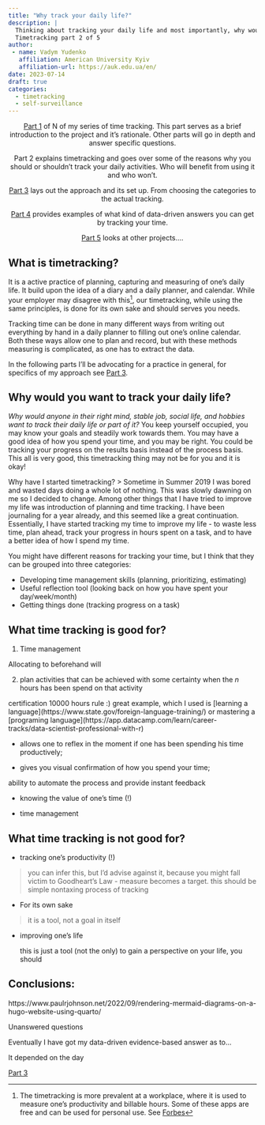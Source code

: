 ```yaml
---
title: "Why track your daily life?"
description: |
  Thinking about tracking your daily life and most importantly, why would you do that.
  Timetracking part 2 of 5
author: 
 - name: Vadym Yudenko
   affiliation: American University Kyiv
   affiliation-url: https://auk.edu.ua/en/
date: 2023-07-14
draft: true 
categories:
  - timetracking
  - self-surveillance
---
```


::: {.callout-tip title="Part 1. Every living hour" collapse="true" icon="false" style="text-align: center;"}
[Part 1](https://vyudenko.blog/posts/time-tracking-1) of N of my series of time tracking. This part serves as a brief introduction to the project and it's rationale. Other parts will go in depth and answer specific questions.
:::

::: {.callout-tip title="Part 2. Why track your daily life?" collapse="false" icon="false" style="text-align: center;"}
Part 2 explains timetracking and goes over some of the reasons why you should or shouldn't track your daily activities. Who will benefit from using it and who won't.
:::

::: {.callout-tip title="Part 3. How to track your daily life?" collapse="true" icon="false" style="text-align: center;"}
[Part 3](https://vyudenko.blog/posts/time-tracking-3) lays out the approach and its set up. From choosing the categories to the actual tracking.
:::

::: {.callout-tip title="Part 4. Answering questions with data" collapse="true" icon="false" style="text-align: center;"}
[Part 4](https://vyudenko.blog/posts/time-tracking-4) provides examples of what kind of data-driven answers you can get by tracking your time.
:::

::: {.callout-tip title="Part 5. Other" collapse="true" icon="false" style="text-align: center;"}
[Part 5](https://vyudenko.blog/posts/time-tracking-5) looks at other projects....
:::

## What is timetracking?

It is a active practice of planning, capturing and measuring of one's daily life. It build upon the idea of a diary and a daily planner, and calendar. While your employer may disagree with this[^1], our timetracking, while using the same principles, is done for its own sake and should serves you needs.  

Tracking time can be done in many different ways from writing out everything by hand in a daily planner to filling out one's online calendar. Both these ways allow one to plan and record, but with these methods measuring is complicated, as one has to extract the data.

[^1]: The timetracking is more prevalent at a workplace, where it is used to measure one's productivity and billable hours. Some of these apps are free and can be used for personal use. See [Forbes](https://www.forbes.com/advisor/business/software/free-time-tracking-apps/) 

In the following parts I'll be advocating for a practice in general, for specifics of my approach see [Part 3](https://vyudenko.blog/posts/time-tracking-3).

## Why would you want to track your daily life? {#why-track}

*Why would anyone in their right mind, stable job, social life, and hobbies want to track their daily life or part of it?* You keep yourself occupied, you may know your goals and steadily work towards them. You may have a good idea of how you spend your time, and you may be right. You could be tracking your progress on the results basis instead of the process basis. This all is very good, this timetracking thing may not be for you and it is okay! 

Why have I started timetracking?
> Sometime in Summer 2019 I was bored and wasted days doing a whole lot of nothing. This was slowly dawning on me so I decided to change. Among other things that I have tried to improve my life was introduction of planning and time tracking. I have been journaling for a year already, and this seemed like a great continuation. Essentially, I have started tracking my time to improve my life - to waste less time, plan ahead, track your progress in hours spent on a task, and to have a better idea of how I spend my time. 

You might have different reasons for tracking your time, but I think that they can be grouped into three categories:

-   Developing time management skills (planning, prioritizing, estimating)
-   Useful reflection tool (looking back on how you have spent your day/week/month)
-   Getting things done (tracking progress on a task)

## What time tracking is good for?

1.  Time management

Allocating to beforehand will




2.  plan activities that can be achieved with some certainty when the $n$ hours has been spend on that activity


certification 10000 hours rule :) great example, which I used is \[learning a language\](https://www.state.gov/foreign-language-training/) or mastering a \[programing language\](https://app.datacamp.com/learn/career-tracks/data-scientist-professional-with-r)

-   allows one to reflex in the moment if one has been spending his time productively;

-   gives you visual confirmation of how you spend your time;

ability to automate the process and provide instant feedback

-   knowing the value of one's time (!)

-   time management

## What time tracking is not good for?

-   tracking one's productivity (!)

> you can infer this, but I'd advise against it, because you might fall victim to Goodheart's Law - measure becomes a target. this should be simple nontaxing process of tracking

-   For its own sake

> it is a tool, not a goal in itself

-   improving one's life

    this is just a tool (not the only) to gain a perspective on your life, you should



## Conclusions:

https://www.paulrjohnson.net/2022/09/rendering-mermaid-diagrams-on-a-hugo-website-using-quarto/


Unanswered questions

Eventually I have got my data-driven evidence-based answer as to...


It depended on the day

[Part 3](https://vyudenko.blog/posts/time-tracking-3)
